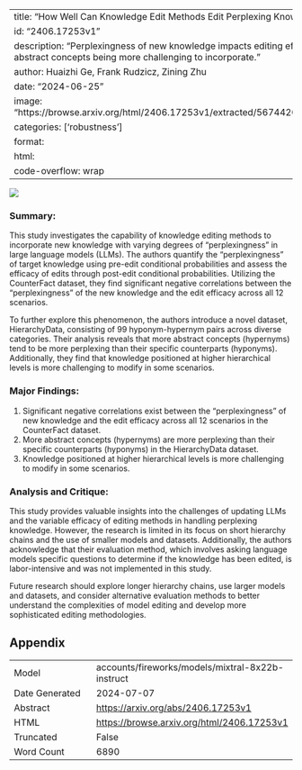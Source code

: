 
---
title: "How Well Can Knowledge Edit Methods Edit Perplexing Knowledge?"
id: "2406.17253v1"
description: "Perplexingness of new knowledge impacts editing efficacy in LLMs, with abstract concepts being more challenging to incorporate."
author: Huaizhi Ge, Frank Rudzicz, Zining Zhu
date: "2024-06-25"
image: "https://browse.arxiv.org/html/2406.17253v1/extracted/5674420/gpt2xl_memit_cf.png"
categories: ['robustness']
format:
  html:
    code-overflow: wrap
---

![](https://browse.arxiv.org/html/2406.17253v1/extracted/5674420/gpt2xl_memit_cf.png)

### Summary:

This study investigates the capability of knowledge editing methods to incorporate new knowledge with varying degrees of "perplexingness" in large language models (LLMs). The authors quantify the "perplexingness" of target knowledge using pre-edit conditional probabilities and assess the efficacy of edits through post-edit conditional probabilities. Utilizing the CounterFact dataset, they find significant negative correlations between the "perplexingness" of the new knowledge and the edit efficacy across all 12 scenarios.

To further explore this phenomenon, the authors introduce a novel dataset, HierarchyData, consisting of 99 hyponym-hypernym pairs across diverse categories. Their analysis reveals that more abstract concepts (hypernyms) tend to be more perplexing than their specific counterparts (hyponyms). Additionally, they find that knowledge positioned at higher hierarchical levels is more challenging to modify in some scenarios.

### Major Findings:

1. Significant negative correlations exist between the "perplexingness" of new knowledge and the edit efficacy across all 12 scenarios in the CounterFact dataset.
2. More abstract concepts (hypernyms) are more perplexing than their specific counterparts (hyponyms) in the HierarchyData dataset.
3. Knowledge positioned at higher hierarchical levels is more challenging to modify in some scenarios.

### Analysis and Critique:

This study provides valuable insights into the challenges of updating LLMs and the variable efficacy of editing methods in handling perplexing knowledge. However, the research is limited in its focus on short hierarchy chains and the use of smaller models and datasets. Additionally, the authors acknowledge that their evaluation method, which involves asking language models specific questions to determine if the knowledge has been edited, is labor-intensive and was not implemented in this study.

Future research should explore longer hierarchy chains, use larger models and datasets, and consider alternative evaluation methods to better understand the complexities of model editing and develop more sophisticated editing methodologies.

## Appendix

|          |          |
|----------|----------|
| Model     | accounts/fireworks/models/mixtral-8x22b-instruct       |
| Date Generated     | 2024-07-07       |
| Abstract | [https://arxiv.org/abs/2406.17253v1](https://arxiv.org/abs/2406.17253v1)        |
| HTML     | [https://browse.arxiv.org/html/2406.17253v1](https://browse.arxiv.org/html/2406.17253v1)       |
| Truncated       | False       |
| Word Count       | 6890       |